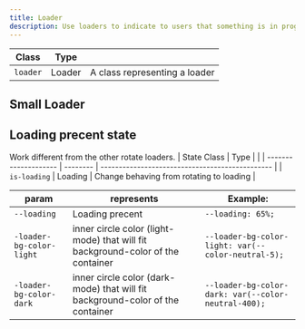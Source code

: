 ```yaml
---
title: Loader
description: Use loaders to indicate to users that something is in progress and still needs to complete.
---
```


| Class            | Type    |                                                 |
| ---------------- | ------- | ----------------------------------------------- |
| `loader`         | Loader  | A class representing a loader                   |

<Preview center>
  <div class="loader"></div>
</Preview>

## Small Loader

<Preview center>
    <div class="loader is-small"></div>
</Preview>


## Loading precent state
Work different from the other rotate loaders.
| State Class          | Type     |                                                 |
| -------------------- | -------- | ----------------------------------------------- |
| `is-loading`         | Loading  | Change behaving from rotating to loading        |

| param                         | represents                                                                       | Example:                                           |
| ----------------------------- | -------------------------------------------------------------------------------- | -------------------------------------------------- |
| `--loading`                   | Loading precent                                                                  | `--loading: 65%;`                                  |
| `-loader-bg-color-light`      | inner circle color (light-mode) that will fit background-color of the container  | `--loader-bg-color-light: var(--color-neutral-5);` |
| `-loader-bg-color-dark`       | inner circle color (dark-mode) that will fit background-color of the container   | `--loader-bg-color-dark: var(--color-neutral-400);`|

<Preview center>
    <div class="loader is-loading" style="--loading:65%; --loader-bg-color-light:var(--color-neutral-5); --loader-bg-color-dark:var(--color-neutral-400);"></div>
</Preview>